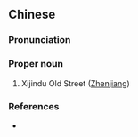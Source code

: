 ==Chinese==
{{zh-forms}}

===Pronunciation===
{{zh-pron
|m=Xījīndù
|cat=pn
}}

===Proper noun===
{{zh-proper noun}}

# Xijindu Old Street ([[Zhenjiang]])

===References===
* {{pedialite|西津渡古街|lang=zh}}